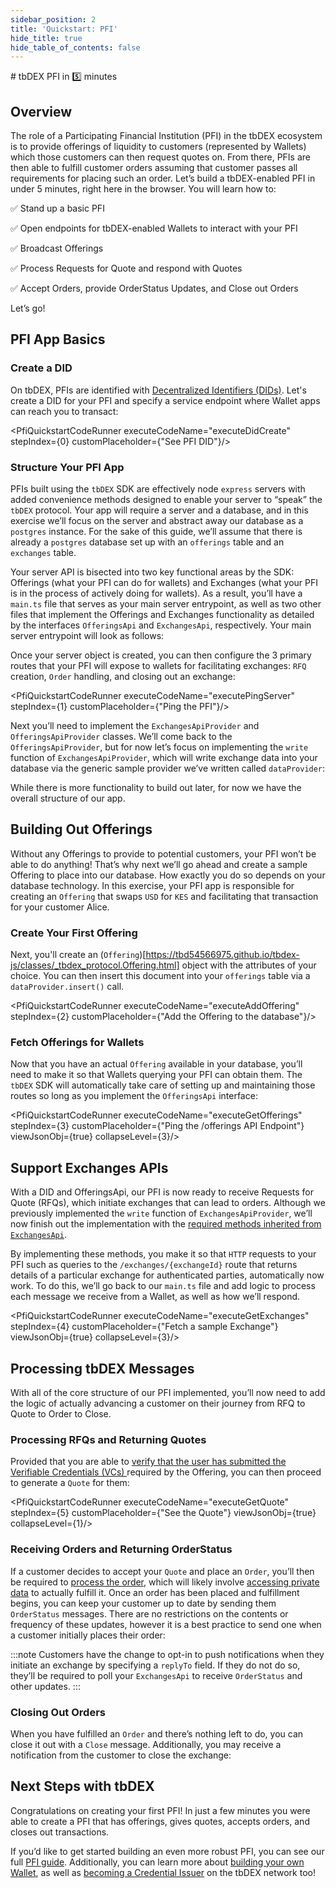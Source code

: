 ```yaml
---
sidebar_position: 2
title: 'Quickstart: PFI'
hide_title: true
hide_table_of_contents: false
---
```



<QuickstartExecutionProvider>
# tbDEX PFI in 5️⃣ minutes

## Overview

The role of a Participating Financial Institution (PFI) in the tbDEX ecosystem is to provide offerings of liquidity to customers (represented by Wallets) which those customers can then request quotes on. From there, PFIs are then able to fulfill customer orders assuming that customer passes all requirements for placing such an order. Let’s build a tbDEX-enabled PFI in under 5 minutes, right here in the browser. You will learn how to:

✅  Stand up a basic PFI

✅  Open endpoints for tbDEX-enabled Wallets to interact with your PFI

✅  Broadcast Offerings

✅  Process Requests for Quote and respond with Quotes

✅  Accept Orders, provide OrderStatus Updates, and Close out Orders


Let’s go!


## PFI App Basics

### Create a DID

On tbDEX, PFIs are identified with [Decentralized Identifiers (DIDs)](/docs/web5/learn/decentralized-identifiers). Let's create a DID for your PFI and specify a service endpoint where Wallet apps can reach you to transact:

<CodeSnippet snippetName="pfiOverviewCreateDid" />

<PfiQuickstartCodeRunner executeCodeName="executeDidCreate" stepIndex={0} customPlaceholder={"See PFI DID"}/>

### Structure Your PFI App

PFIs built using the `tbDEX` SDK are effectively node `express` servers with added convenience methods designed to enable your server to “speak” the `tbDEX` protocol. Your app will require a server and a database, and in this exercise we’ll focus on the server and abstract away our database as a `postgres` instance. For the sake of this guide, we’ll assume that there is already a `postgres` database set up with an `offerings` table and an `exchanges` table.

Your server API is bisected into two key functional areas by the SDK: Offerings (what your PFI can do for wallets) and Exchanges (what your PFI is in the process of actively doing for wallets). As a result, you’ll have a `main.ts` file that serves as your main server entrypoint, as well as two other files that implement the Offerings and Exchanges functionality as detailed by the interfaces `OfferingsApi` and `ExchangesApi`, respectively. Your main server entrypoint will look as follows:

<CodeSnippet snippetName="pfiOverviewConfigJs" title="main.ts"/>

Once your server object is created, you can then configure the 3 primary routes that your PFI will expose to wallets for facilitating exchanges: `RFQ` creation, `Order` handling, and closing out an exchange:

<CodeSnippet snippetName="pfiOverviewServerRoutesJs" title="main.ts"/>

<PfiQuickstartCodeRunner executeCodeName="executePingServer" stepIndex={1} customPlaceholder={"Ping the PFI"}/>

Next you’ll need to implement the `ExchangesApiProvider` and `OfferingsApiProvider` classes. We’ll come back to the `OfferingsApiProvider`, but for now let’s focus on implementing the `write` function of `ExchangesApiProvider`, which will write exchange data into your database via the generic sample provider we’ve written called `dataProvider`:

<CodeSnippet snippetName="pfiOverviewWriteJs" title="exchangesApiProvider.ts"/>

While there is more functionality to build out later, for now we have the overall structure of our app.

## Building Out Offerings

Without any Offerings to provide to potential customers, your PFI won’t be able to do anything! That’s why next we’ll go ahead and create a sample Offering to place into our database. How exactly you do so depends on your database technology. In this exercise, your PFI app is responsible for creating an `Offering` that swaps `USD` for `KES` and facilitating that transaction for your customer Alice.

### Create Your First Offering

Next, you'll create an (`Offering`)[https://tbd54566975.github.io/tbdex-js/classes/_tbdex_protocol.Offering.html] object with the attributes of your choice. You can then insert this document into your `offerings` table via a `dataProvider.insert()` call.

<PfiQuickstartCodeRunner executeCodeName="executeAddOffering" stepIndex={2} customPlaceholder={"Add the Offering to the database"}/>

### Fetch Offerings for Wallets

Now that you have an actual `Offering` available in your database, you’ll need to make it so that Wallets querying your PFI can obtain them. The `tbDEX` SDK will automatically take care of setting up and maintaining those routes so long as you implement the `OfferingsApi` interface:

<CodeSnippet snippetName="pfiOverviewReadOfferingsJs" title="offeringsApiProvider.ts"/>

<PfiQuickstartCodeRunner executeCodeName="executeGetOfferings" stepIndex={3} customPlaceholder={"Ping the /offerings API Endpoint"} viewJsonObj={true} collapseLevel={3}/>

## Support Exchanges APIs

With a DID and OfferingsApi, our PFI is now ready to receive Requests for Quote (RFQs), which initiate exchanges that can lead to orders. Although we previously implemented the `write` function of `ExchangesApiProvider`, we’ll now finish out the implementation with the [required methods inherited from `ExchangesApi`](https://tbd54566975.github.io/tbdex-js/interfaces/_tbdex_http_server.ExchangesApi.html).

By implementing these methods, you make it so that `HTTP` requests to your PFI such as queries to the `/exchanges/{exchangeId}` route that returns details of a particular exchange for authenticated parties, automatically now work. To do this, we’ll go back to our `main.ts` file and add logic to process each message we receive from a Wallet, as well as how we’ll respond.

<PfiQuickstartCodeRunner executeCodeName="executeGetExchanges" stepIndex={4} customPlaceholder={"Fetch a sample Exchange"} viewJsonObj={true} collapseLevel={3}/>

## Processing tbDEX Messages

With all of the core structure of our PFI implemented, you’ll now need to add the logic of actually advancing a customer on their journey from RFQ to Quote to Order to Close. 

### Processing RFQs and Returning Quotes

Provided that you are able to [verify that the user has submitted the Verifiable Credentials (VCs) ](/docs/tbdex/pfi/creating-quotes)required by the Offering, you can then proceed to generate a `Quote` for them:

<CodeSnippet snippetName="pfiCreateQuoteJs" title="exchangeApiProvider.ts"/>

<PfiQuickstartCodeRunner executeCodeName="executeGetQuote" stepIndex={5} customPlaceholder={"See the Quote"} viewJsonObj={true} collapseLevel={1}/>

### Receiving Orders and Returning OrderStatus

If a customer decides to accept your `Quote` and place an `Order`, you’ll then be required to [process the order](/docs/tbdex/pfi/processing-orders), which will likely involve [accessing private data](/docs/tbdex/pfi/processing-orders#accessing-hashed-data) to actually fulfill it. Once an order has been placed and fulfillment begins, you can keep your customer up to date by sending them `OrderStatus` messages. There are no restrictions on the contents or frequency of these updates, however it is a best practice to send one when a customer initially places their order:

<CodeSnippet snippetName="pfiOrderStatusJs" title="exchangeApiProvider.ts"/>
<PfiQuickstartCodeRunner executeCodeName="executeGetOrderStatus" stepIndex={6} customPlaceholder={"See the OrderStatus"} viewJsonObj={true} collapseLevel={1}/>

:::note
 Customers have the change to opt-in to push notifications when they initiate an exchange by specifying a <code>replyTo</code> field. If they do not do so, they’ll be required to poll your <code>ExchangesApi</code> to receive <code>OrderStatus</code> and other updates.
:::

### Closing Out Orders

When you have fulfilled an `Order` and there’s nothing left to do, you can close it out with a `Close` message. Additionally, you may receive a notification from the customer to close the exchange:

<CodeSnippet snippetName="pfiCloseOrderJs" title="exchangeApiProvider.ts"/>
<PfiQuickstartCodeRunner executeCodeName="executeGetClose" stepIndex={7} customPlaceholder={"See the Close Message"} viewJsonObj={true} collapseLevel={1}/>

## Next Steps with tbDEX

Congratulations on creating your first PFI! In just a few minutes you were able to create a PFI that has offerings, gives quotes, accepts orders, and closes out transactions.

If you’d like to get started building an even more robust PFI, you can see our full [PFI guide](/docs/tbdex/pfi/overview). Additionally, you can learn more about [building your own Wallet](/docs/tbdex/wallet/overview), as well as [becoming a Credential Issuer](/docs/tbdex/issuer/overview) on the tbDEX network too!

</QuickstartExecutionProvider>